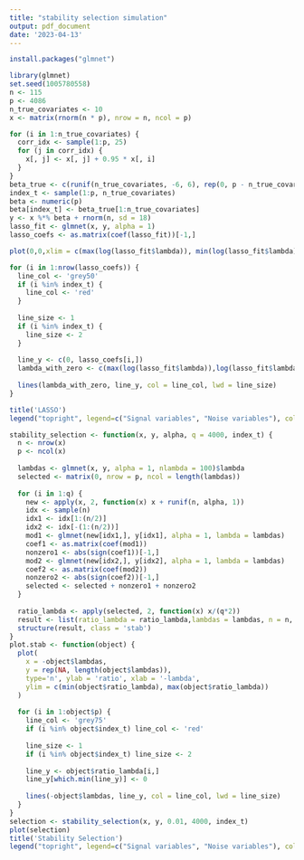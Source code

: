 ```yaml
---
title: "stability selection simulation"
output: pdf_document
date: '2023-04-13'
---
```

```r
install.packages("glmnet")
```


```r
library(glmnet)
set.seed(1005780558)
n <- 115
p <- 4086
n_true_covariates <- 10
x <- matrix(rnorm(n * p), nrow = n, ncol = p)

for (i in 1:n_true_covariates) {
  corr_idx <- sample(1:p, 25)
  for (j in corr_idx) {
    x[, j] <- x[, j] + 0.95 * x[, i]
  }
} 
beta_true <- c(runif(n_true_covariates, -6, 6), rep(0, p - n_true_covariates))
index_t <- sample(1:p, n_true_covariates)
beta <- numeric(p)
beta[index_t] <- beta_true[1:n_true_covariates]
y <- x %*% beta + rnorm(n, sd = 18)
lasso_fit <- glmnet(x, y, alpha = 1)
lasso_coefs <- as.matrix(coef(lasso_fit))[-1,]

plot(0,0,xlim = c(max(log(lasso_fit$lambda)), min(log(lasso_fit$lambda))),ylim = c(min(lasso_coefs), max(lasso_coefs)),type = 'n', ylab = 'Coefficient', xlab = 'log(lambda)')

for (i in 1:nrow(lasso_coefs)) {
  line_col <- 'grey50'
  if (i %in% index_t) {
    line_col <- 'red'
  }
  
  line_size <- 1
  if (i %in% index_t) {
    line_size <- 2
  }
  
  line_y <- c(0, lasso_coefs[i,])
  lambda_with_zero <- c(max(log(lasso_fit$lambda)),log(lasso_fit$lambda))
  
  lines(lambda_with_zero, line_y, col = line_col, lwd = line_size)
}

title('LASSO')
legend("topright", legend=c("Signal variables", "Noise variables"), col=c("red", "grey75"), lwd=c(2, 1))

```



```r
stability_selection <- function(x, y, alpha, q = 4000, index_t) {
  n <- nrow(x)
  p <- ncol(x)
  
  lambdas <- glmnet(x, y, alpha = 1, nlambda = 100)$lambda
  selected <- matrix(0, nrow = p, ncol = length(lambdas))
  
  for (i in 1:q) {
    new <- apply(x, 2, function(x) x + runif(n, alpha, 1))
    idx <- sample(n)
    idx1 <- idx[1:(n/2)]
    idx2 <- idx[-(1:(n/2))]
    mod1 <- glmnet(new[idx1,], y[idx1], alpha = 1, lambda = lambdas)
    coef1 <- as.matrix(coef(mod1))
    nonzero1 <- abs(sign(coef1))[-1,]
    mod2 <- glmnet(new[idx2,], y[idx2], alpha = 1, lambda = lambdas)
    coef2 <- as.matrix(coef(mod2))
    nonzero2 <- abs(sign(coef2))[-1,]
    selected <- selected + nonzero1 + nonzero2
  }
  
  ratio_lambda <- apply(selected, 2, function(x) x/(q*2))
  result <- list(ratio_lambda = ratio_lambda,lambdas = lambdas, n = n, p = p, index_t = index_t)
  structure(result, class = 'stab')
}
plot.stab <- function(object) {
  plot(
    x = -object$lambdas, 
    y = rep(NA, length(object$lambdas)), 
    type='n', ylab = 'ratio', xlab = '-lambda',
    ylim = c(min(object$ratio_lambda), max(object$ratio_lambda))
  )
  
  for (i in 1:object$p) {
    line_col <- 'grey75'
    if (i %in% object$index_t) line_col <- 'red'
    
    line_size <- 1
    if (i %in% object$index_t) line_size <- 2
    
    line_y <- object$ratio_lambda[i,]
    line_y[which.min(line_y)] <- 0
    
    lines(-object$lambdas, line_y, col = line_col, lwd = line_size)
  }
}
selection <- stability_selection(x, y, 0.01, 4000, index_t)
plot(selection)
title('Stability Selection')
legend("topright", legend=c("Signal variables", "Noise variables"), col=c("red", "grey75"), lwd=c(2, 1))

```













